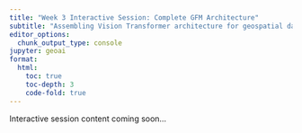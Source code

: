 ```yaml
---
title: "Week 3 Interactive Session: Complete GFM Architecture"
subtitle: "Assembling Vision Transformer architecture for geospatial data"
editor_options: 
  chunk_output_type: console
jupyter: geoai
format:
  html:
    toc: true
    toc-depth: 3
    code-fold: true
---
```


Interactive session content coming soon...
